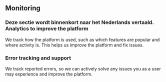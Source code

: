 ## Monitoring

### Deze sectie wordt binnenkort naar het Nederlands vertaald. Analytics to improve the platform

We track how the platform is used, such as which features are popular and where activity is.
This helps us improve the platform and fix issues.

### Error tracking and support

We track reported errors, so we can actively solve any issues you as a user may experience and improve the platform.
